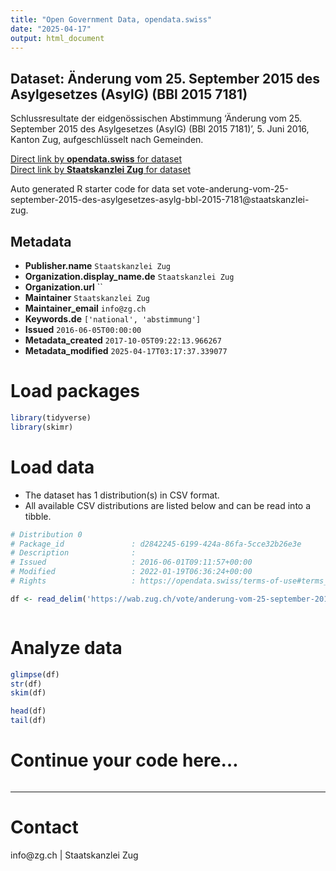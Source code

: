 ```yaml
---
title: "Open Government Data, opendata.swiss"
date: "2025-04-17"
output: html_document
---
```


## Dataset: Änderung vom 25. September 2015 des Asylgesetzes (AsylG) (BBl 2015 7181)

Schlussresultate der eidgenössischen Abstimmung 'Änderung vom 25. September 2015 des Asylgesetzes (AsylG) (BBl 2015 7181)', 5. Juni 2016, Kanton Zug, aufgeschlüsselt nach Gemeinden.

[Direct link by **opendata.swiss** for dataset](https://opendata.swiss/de/dataset/anderung-vom-25-september-2015-des-asylgesetzes-asylg-bbl-2015-7181)<br>
[Direct link by **Staatskanzlei Zug** for dataset](https://wab.zug.ch/vote/anderung-vom-25-september-2015-des-asylgesetzes-asylg-bbl-2015-7181/data)

Auto generated R starter code for data set vote-anderung-vom-25-september-2015-des-asylgesetzes-asylg-bbl-2015-7181@staatskanzlei-zug.

## Metadata

- **Publisher.name** `Staatskanzlei Zug`
- **Organization.display_name.de** `Staatskanzlei Zug`
- **Organization.url** ``
- **Maintainer** `Staatskanzlei Zug`
- **Maintainer_email** `info@zg.ch`
- **Keywords.de** `['national', 'abstimmung']`
- **Issued** `2016-06-05T00:00:00`
- **Metadata_created** `2017-10-05T09:22:13.966267`
- **Metadata_modified** `2025-04-17T03:17:37.339077`


# Load packages

```r

library(tidyverse)
library(skimr)

```

# Load data

-   The dataset has 1 distribution(s) in CSV format.
-   All available CSV distributions are listed below and can be read into a tibble.

```r

# Distribution 0
# Package_id               : d2842245-6199-424a-86fa-5cce32b26e3e
# Description              : 
# Issued                   : 2016-06-01T09:11:57+00:00
# Modified                 : 2022-01-19T06:36:24+00:00
# Rights                   : https://opendata.swiss/terms-of-use#terms_by

df <- read_delim('https://wab.zug.ch/vote/anderung-vom-25-september-2015-des-asylgesetzes-asylg-bbl-2015-7181/data-csv')



```

# Analyze data

```r

glimpse(df)
str(df)
skim(df)

head(df)
tail(df)

```

# Continue your code here...

```r

```

------------------------------------------------------------------------

# Contact

info@zg.ch | Staatskanzlei Zug
